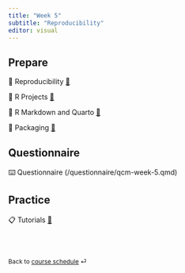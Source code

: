 ```yaml
---
title: "Week 5"
subtitle: "Reproducibility"
editor: visual
---
```



## Prepare

📖 Reproducibility [🔗](/contents/week-5/01_reproducibility.qmd)

📖 R Projects [🔗](/contents/week-5/02_r_projects.qmd)

📖 R Markdown and Quarto [🔗](/contents/week-5/03_rmarkdown_quarto.qmd)

📖 Packaging [🔗](/contents/week-5/04_packaging.qmd)


## Questionnaire

⌨️ Questionnaire (/questionnaire/qcm-week-5.qmd)

## Practice

📋 Tutorials [🔗](/labs/lab-week-5.qmd)

<br><br>

::: {style="font-size: 0.875em;"}
Back to [course schedule](/ "Course schedule") ⏎
:::